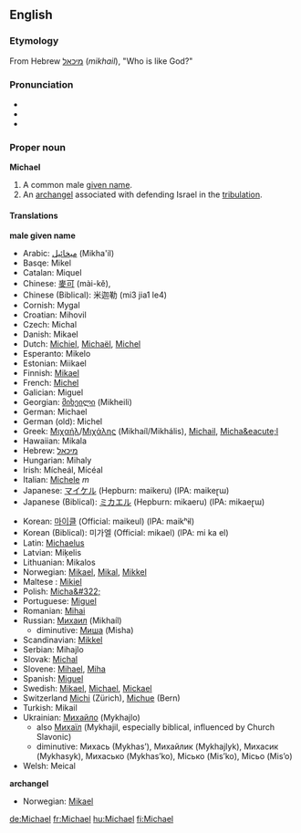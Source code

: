 ==English==

{{rank|America|servant|doctor|995|Michael|fee|excellent|Peter}}


===Etymology===
From Hebrew [[מיכאל]] (''mikhail''), "Who is like God?"

===Pronunciation===
*{{AHD|mī'kəl}}
*{{IPA|/ˈmaɪkəl/}}
*{{SAMPA|/"maIk@l/}}

===Proper noun===
'''Michael'''

#A common male [[given name]].
#An [[archangel]] associated with defending Israel in the [[tribulation]].

====Translations====

'''male given name'''
{{top}}
*Arabic: [[ميخائيل]] (Mikha'il) 
*Basqe: Mikel 
*Catalan: Miquel 
*Chinese: [[麥可]] (mài-kě), 
*Chinese (Biblical): 米迦勒 (mi3 jia1 le4)
*Cornish: Mygal 
*Croatian: Mihovil 
*Czech: Michal 
*Danish: Mikael 
*Dutch: [[Michiel]], [[Michaël]], [[Michel]]
*Esperanto: Mikelo 
*Estonian: Miikael 
*Finnish: [[Mikael]]
*French: [[Michel]]
*Galician: Miguel 
*Georgian: [[მიხეილი]] (Mikheili) 
*German: Michael
*German (old): Michel
*Greek: [[Μιχαήλ]]/[[Μιχάλης]] (Mikha&#237;l/Mikh&#225;lis), [[Michail]], [[Micha&eacute;l]]
*Hawaiian: Mikala 
*Hebrew: [[מיכאל]]
*Hungarian: Mihaly 
*Irish: M&#237;che&#225;l, Mícéal
*Italian: [[Michele]] ''m''
*Japanese: [[マイケル]] (Hepburn: maikeru) (IPA: maikeɽɯ)
*Japanese (Biblical): [[ミカエル]] (Hepburn: mikaeru) (IPA: mikaeɽɯ)
{{mid}}
*Korean: [[마이클]] (Official: maikeul) (IPA: maikʰɨl)
*Korean (Biblical): &#48120;&#44032;&#50648; (Official: mikael) (IPA: mi ka el)
*Latin: [[Michaelus]]
*Latvian: Mi&#311;elis 
*Lithuanian: Mikalos 
*Norwegian: [[Mikael]], [[Mikal]], [[Mikkel]]
*Maltese : [[Mikiel]]
*Polish: [[Micha&#322;]] 
*Portuguese: [[Miguel]]
*Romanian: [[Mihai]]
*Russian: [[Михаил]] (Mikhaíl)
** diminutive: [[Миша]] (Misha)
*Scandinavian: [[Mikkel]]
*Serbian: Mihajlo 
*Slovak: [[Michal]]
*Slovene: [[Mihael]], [[Miha]]
*Spanish: [[Miguel]]
*Swedish: [[Mikael]], [[Michael]], [[Mickael]]
* Switzerland [[Michi]] (Zürich), [[Michue]] (Bern)
*Turkish: Mikail 
*Ukrainian: [[Михайло]] (Mykhajlo) 
**also [[Mихаїл]] (Mykhajil, especially biblical, influenced by Church Slavonic) 
**diminutive: Михась (Мykhas’), Михайлик (Mykhajlyk), Михасик (Mykhasyk), Михасько (Mykhas’ko), Місько (Mis’ko), Місьо (Mis’o) 
*Welsh: Meical 
{{bottom}}

'''archangel'''
{{top}}
*Norwegian: [[Mikael]]
{{mid}}
{{bottom}}
[[de:Michael]]
[[fr:Michael]]
[[hu:Michael]]
[[fi:Michael]]